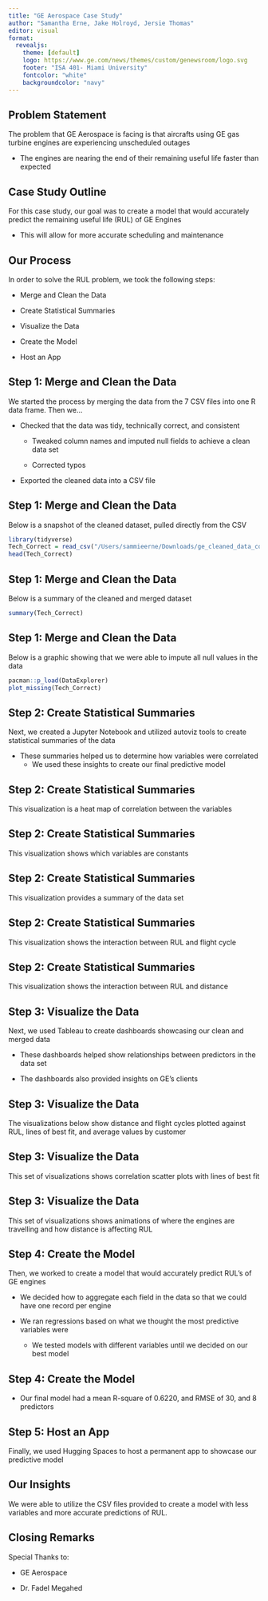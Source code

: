 ```yaml
---
title: "GE Aerospace Case Study"
author: "Samantha Erne, Jake Holroyd, Jersie Thomas"
editor: visual
format:
  revealjs: 
    theme: [default]
    logo: https://www.ge.com/news/themes/custom/genewsroom/logo.svg
    footer: "ISA 401- Miami University"
    fontcolor: "white"
    backgroundcolor: "navy"
---
```


## Problem Statement

The problem that GE Aerospace is facing is that aircrafts using GE gas turbine engines are experiencing unscheduled outages

-   The engines are nearing the end of their remaining useful life faster than expected

## Case Study Outline {background-image="https://www.ge.com/content/dam/gepower-new/global/en_US/images/gas-new-site/products/gas-turbines/7f/hero-7f-gas-turbine.png" background-size="500px" background-position="50% 75%"}

For this case study, our goal was to create a model that would accurately predict the remaining useful life (RUL) of GE Engines

-   This will allow for more accurate scheduling and maintenance

## Our Process

In order to solve the RUL problem, we took the following steps:

-   Merge and Clean the Data

-   Create Statistical Summaries

-   Visualize the Data

-   Create the Model

-   Host an App

## Step 1: Merge and Clean the Data

We started the process by merging the data from the 7 CSV files into one R data frame. Then we...

-   Checked that the data was tidy, technically correct, and consistent
    -   Tweaked column names and imputed null fields to achieve a clean data set
    
    -   Corrected typos
    
-   Exported the cleaned data into a CSV file

## Step 1: Merge and Clean the Data
Below is a snapshot of the cleaned dataset, pulled directly from the CSV

```r
library(tidyverse)
Tech_Correct = read_csv("/Users/sammieerne/Downloads/ge_cleaned_data_corrected.csv") 
head(Tech_Correct)
```
## Step 1: Merge and Clean the Data

Below is a summary of the cleaned and merged dataset

```r
summary(Tech_Correct)
```

## Step 1: Merge and Clean the Data

Below is a graphic showing that we were able to impute all null values in the data

```r
pacman::p_load(DataExplorer)
plot_missing(Tech_Correct)
```

## Step 2: Create Statistical Summaries

Next, we created a Jupyter Notebook and utilized autoviz tools to create statistical summaries of the data

-   These summaries helped us to determine how variables were correlated
    -   We used these insights to create our final predictive model
  
## Step 2: Create Statistical Summaries {background-image="https://github.com/sammieerne/project_code/blob/main/project_1.PNG?raw=true" background-size="600px" background-position="50% 65%"}

This visualization is a heat map of correlation between the variables

## Step 2: Create Statistical Summaries {background-image="https://github.com/sammieerne/project_code/blob/main/project_2.PNG?raw=true" background-size="900px" background-position="50% 65%"}

This visualization shows which variables are constants

## Step 2: Create Statistical Summaries {background-image="https://github.com/sammieerne/project_code/blob/main/project_3.PNG?raw=true" background-size="900px" background-position="50% 65%"}

This visualization provides a summary of the data set

## Step 2: Create Statistical Summaries {background-image="https://github.com/sammieerne/project_code/blob/main/project_4.PNG?raw=true" background-size="600px" background-position="50% 70%"}

This visualization shows the interaction between RUL and flight cycle

## Step 2: Create Statistical Summaries {background-image="https://github.com/sammieerne/project_code/blob/main/project_5.PNG?raw=true" background-size="600px" background-position="50% 70%"}

This visualization shows the interaction between RUL and distance


## Step 3: Visualize the Data

Next, we used Tableau to create dashboards showcasing our clean and merged data

-   These dashboards helped  show relationships between predictors in the data set

-   The dashboards also provided insights on GE's clients

## Step 3: Visualize the Data {background-image="https://github.com/sammieerne/project_code/blob/main/tableau_1.png?raw=true" background-size="500px" background-position="50% 80%"}

The visualizations below show distance and flight cycles plotted against RUL, lines of best fit, and average values by customer


## Step 3: Visualize the Data {background-image="https://github.com/sammieerne/project_code/blob/main/tableau_2.png?raw=true" background-size="500px" background-position="50% 80%"}

This set of visualizations shows correlation scatter plots with lines of best fit

## Step 3: Visualize the Data {background-image="https://github.com/sammieerne/project_code/blob/main/tableau_3.png?raw=true" background-size="500px" background-position="50% 80%"}

This set of visualizations shows animations of where the engines are travelling and how distance is affecting RUL

## Step 4: Create the Model

Then, we worked to create a model that would accurately predict RUL's of GE engines

-   We decided how to aggregate each field in the data so that we could have one record per engine

-   We ran regressions based on what we thought the most predictive variables were

    -   We tested models with different variables until we decided on our best model
    
## Step 4: Create the Model {background-image="https://github.com/sammieerne/project_code/blob/main/validation_model.png?raw=true" background-size="450px" background-position="50% 80%"}

-   Our final model had a mean R-square of 0.6220, and RMSE of 30, and 8 predictors

## Step 5: Host an App

Finally, we used Hugging Spaces to host a permanent app to showcase our predictive model



## Our Insights {background-image="https://github.com/sammieerne/project_code/blob/main/model_validation1.png?raw=true" background-size="900px" background-position="50% 75%"}

We were able to utilize the CSV files provided to create a model with less variables and more accurate predictions of RUL. 



## Closing Remarks {background-image="https://mms.businesswire.com/media/20220718005465/en/1515995/5/GE_Aerospace_Logo.jpg" background-size="700px" background-position="50% 75%"}

Special Thanks to:

- GE Aerospace

- Dr. Fadel Megahed

